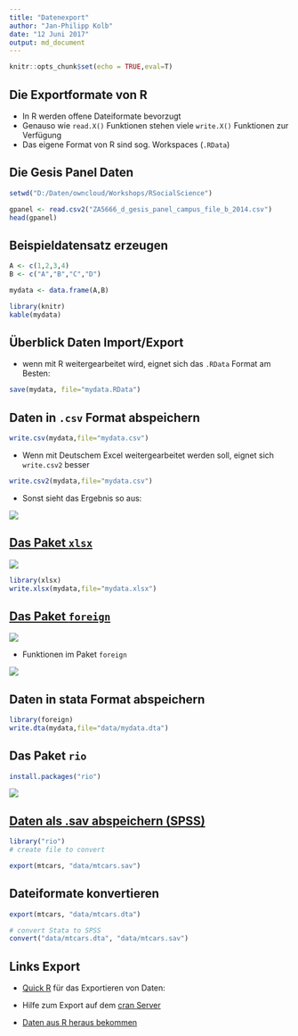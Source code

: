 ```yaml
---
title: "Datenexport"
author: "Jan-Philipp Kolb"
date: "12 Juni 2017"
output: md_document
---
```


```r
knitr::opts_chunk$set(echo = TRUE,eval=T)
```

## Die Exportformate von R

-  In R werden offene Dateiformate bevorzugt
-  Genauso wie `read.X()` Funktionen stehen viele `write.X()` Funktionen zur Verfügung
-  Das eigene Format von R sind sog. Workspaces (`.RData`)


## Die Gesis Panel Daten

```r
setwd("D:/Daten/owncloud/Workshops/RSocialScience")
```

```r
gpanel <- read.csv2("ZA5666_d_gesis_panel_campus_file_b_2014.csv")
head(gpanel)
```


## Beispieldatensatz erzeugen

```r
A <- c(1,2,3,4)
B <- c("A","B","C","D")

mydata <- data.frame(A,B)
```


```r
library(knitr)
kable(mydata)
```



## Überblick Daten Import/Export

- wenn mit R weitergearbeitet wird, eignet sich das `.RData` Format am Besten:

```r
save(mydata, file="mydata.RData")
```

## Daten in `.csv` Format abspeichern

```r
write.csv(mydata,file="mydata.csv") 
```

- Wenn mit Deutschem Excel weitergearbeitet werden soll, eignet sich  `write.csv2` besser

```r
write.csv2(mydata,file="mydata.csv") 
```

- Sonst sieht das Ergebnis so aus:

![](https://github.com/Japhilko/RInterfaces/raw/master/slides/figure/csvDeutsch.PNG)

## [Das Paket `xlsx`](http://www.sthda.com/english/wiki/r-xlsx-package-a-quick-start-guide-to-manipulate-excel-files-in-r#read-an-excel-file)

![](https://github.com/Japhilko/RInterfaces/raw/master/slides/figure/sthda.PNG)


```r
library(xlsx)
write.xlsx(mydata,file="mydata.xlsx") 
```

## [Das Paket `foreign`](https://www.r-bloggers.com/readingwriting-stata-dta-files-with-foreign/)

![](https://github.com/Japhilko/RInterfaces/raw/master/slides/figure/isRstata.PNG)

- Funktionen im Paket `foreign`

![](https://github.com/Japhilko/RInterfaces/raw/master/slides/figure/Funktionenforeign.PNG)


## Daten in stata Format abspeichern

```r
library(foreign)
write.dta(mydata,file="data/mydata.dta") 
```

## Das Paket `rio`

```r
install.packages("rio")
```

![](https://github.com/Japhilko/RInterfaces/raw/master/slides/figure/ImportExport.PNG)

## [Daten als .sav abspeichern (SPSS)](https://cran.r-project.org/web/packages/rio/vignettes/rio.html)

```r
library("rio")
# create file to convert

export(mtcars, "data/mtcars.sav")
```


## Dateiformate konvertieren

```r
export(mtcars, "data/mtcars.dta")

# convert Stata to SPSS
convert("data/mtcars.dta", "data/mtcars.sav")
```


## Links Export

- [Quick R](http://www.statmethods.net/input/exportingdata.html) für das Exportieren von Daten:

- Hilfe zum Export auf dem [cran Server](http://cran.r-project.org/doc/manuals/r-release/R-data.pdf)

- [Daten aus R heraus bekommen](https://www.stat.ubc.ca/~jenny/STAT545A/block05_getNumbersOut.html)

